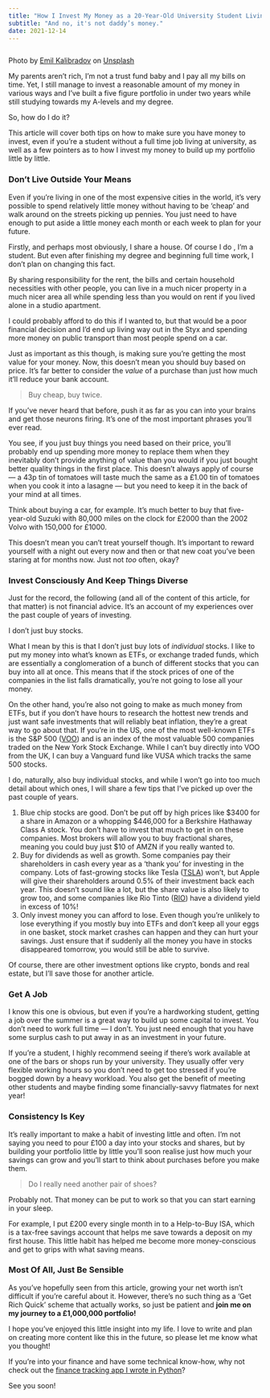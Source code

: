 ```yaml
---
title: "How I Invest My Money as a 20-Year-Old University Student Living In London"
subtitle: "And no, it's not daddy’s money."
date: 2021-12-14
---
```


<Image src={wallet} alt="" />

Photo by
[Emil Kalibradov](https://unsplash.com/@emkal?utm_source=medium&utm_medium=referral) on
[Unsplash](https://unsplash.com/?utm_source=medium&utm_medium=referral)

My parents aren’t rich, I’m not a trust fund baby and I pay all my bills on time. Yet, I
still manage to invest a reasonable amount of my money in various ways and I’ve built a
five figure portfolio in under two years while still studying towards my A-levels and my
degree.

So, how do I do it?

This article will cover both tips on how to make sure you have money to invest, even if
you’re a student without a full time job living at university, as well as a few pointers
as to how I invest my money to build up my portfolio little by little.

### Don’t Live Outside Your Means

Even if you’re living in one of the most expensive cities in the world, it’s very
possible to spend relatively little money without having to be ‘cheap’ and walk around
on the streets picking up pennies. You just need to have enough to put aside a little
money each month or each week to plan for your future.

Firstly, and perhaps most obviously, I share a house. Of course I do , I’m a student.
But even after finishing my degree and beginning full time work, I don’t plan on
changing this fact.

By sharing responsibility for the rent, the bills and certain household necessities with
other people, you can live in a much nicer property in a much nicer area all while
spending less than you would on rent if you lived alone in a studio apartment.

I could probably afford to do this if I wanted to, but that would be a poor financial
decision and I’d end up living way out in the Styx and spending more money on public
transport than most people spend on a car.

Just as important as this though, is making sure you’re getting the most value for your
money. Now, this doesn’t mean you should buy based on price. It’s far better to consider
the _value_ of a purchase than just how much it’ll reduce your bank account.

> Buy cheap, buy twice.

If you’ve never heard that before, push it as far as you can into your brains and get
those neurons firing. It’s one of the most important phrases you’ll ever read.

You see, if you just buy things you need based on their price, you’ll probably end up
spending more money to replace them when they inevitably don’t provide anything of value
than you would if you just bought better quality things in the first place. This doesn’t
always apply of course — a 43p tin of tomatoes will taste much the same as a £1.00 tin
of tomatoes when you cook it into a lasagne — but you need to keep it in the back of
your mind at all times.

Think about buying a car, for example. It’s much better to buy that five-year-old Suzuki
with 80,000 miles on the clock for £2000 than the 2002 Volvo with 150,000 for £1000.

This doesn’t mean you can’t treat yourself though. It’s important to reward yourself
with a night out every now and then or that new coat you’ve been staring at for months
now. Just not _too_ often, okay?

### Invest Consciously And Keep Things Diverse

Just for the record, the following (and all of the content of this article, for that
matter) is not financial advice. It’s an account of my experiences over the past couple
of years of investing.

I don’t just buy stocks.

What I mean by this is that I don’t just buy lots of _individual_ stocks. I like to put
my money into what’s known as ETFs, or exchange traded funds, which are essentially a
conglomeration of a bunch of different stocks that you can buy into all at once. This
means that if the stock prices of one of the companies in the list falls dramatically,
you’re not going to lose all your money.

On the other hand, you’re also not going to make as much money from ETFs, but if you
don’t have hours to research the hottest new trends and just want safe investments that
will reliably beat inflation, they’re a great way to go about that. If you’re in the US,
one of the most well-known ETFs is the S&P 500
([VOO](https://www.google.com/finance/quote/VOO:NYSEARCA?sa=X&ved=2ahUKEwjQmLfJreT0AhWIT8AKHUBcBGkQ3ecFegQIERAc))
and is an index of the most valuable 500 companies traded on the New York Stock
Exchange. While I can’t buy directly into VOO from the UK, I can buy a Vanguard fund
like VUSA which tracks the same 500 stocks.

I do, naturally, also buy individual stocks, and while I won’t go into too much detail
about which ones, I will share a few tips that I’ve picked up over the past couple of
years.

1.  Blue chip stocks are good. Don’t be put off by high prices like $3400 for a share in
    Amazon or a whopping $446,000 for a Berkshire Hathaway Class A stock. You don’t have
    to invest that much to get in on these companies. Most brokers will allow you to buy
    fractional shares, meaning you could buy just $10 of AMZN if you really wanted to.
2.  Buy for dividends as well as growth. Some companies pay their shareholders in cash
    every year as a ‘thank you’ for investing in the company. Lots of fast-growing
    stocks like Tesla ([TSLA](https://www.google.com/finance/quote/TSLA:NASDAQ)) won’t,
    but Apple will give their shareholders around 0.5% of their investment back each
    year. This doesn’t sound like a lot, but the share value is also likely to grow too,
    and some companies like Rio Tinto
    ([RIO](https://www.google.com/finance/quote/RIO:LON)) have a dividend yield in
    excess of 10%!
3.  Only invest money you can afford to lose. Even though you’re unlikely to lose
    everything if you mostly buy into ETFs and don’t keep all your eggs in one basket,
    stock market crashes can happen and they can hurt your savings. Just ensure that if
    suddenly all the money you have in stocks disappeared tomorrow, you would still be
    able to survive.

Of course, there are other investment options like crypto, bonds and real estate, but
I’ll save those for another article.

### Get A Job

I know this one is obvious, but even if you’re a hardworking student, getting a job over
the summer is a great way to build up some capital to invest. You don’t need to work
full time — I don’t. You just need enough that you have some surplus cash to put away in
as an investment in your future.

If you’re a student, I highly recommend seeing if there’s work available at one of the
bars or shops run by your university. They usually offer very flexible working hours so
you don’t need to get too stressed if you’re bogged down by a heavy workload. You also
get the benefit of meeting other students and maybe finding some financially-savvy
flatmates for next year!

### Consistency Is Key

It’s really important to make a habit of investing little and often. I’m not saying you
need to pour £100 a day into your stocks and shares, but by building your portfolio
little by little you’ll soon realise just how much your savings can grow and you’ll
start to think about purchases before you make them.

> Do I really need another pair of shoes?

Probably not. That money can be put to work so that you can start earning in your sleep.

For example, I put £200 every single month in to a Help-to-Buy ISA, which is a tax-free
savings account that helps me save towards a deposit on my first house. This little
habit has helped me become more money-conscious and get to grips with what saving means.

### Most Of All, Just Be Sensible

As you’ve hopefully seen from this article, growing your net worth isn’t difficult if
you’re careful about it. However, there’s no such thing as a ‘Get Rich Quick’ scheme
that actually works, so just be patient and **join me on my journey to a £1,000,000
portfolio!**

I hope you’ve enjoyed this little insight into my life. I love to write and plan on
creating more content like this in the future, so please let me know what you thought!

If you’re into your finance and have some technical know-how, why not check out the
[finance tracking app I wrote in Python](/beating-monzo-plus-with-python-and-pandas)?

See you soon!

